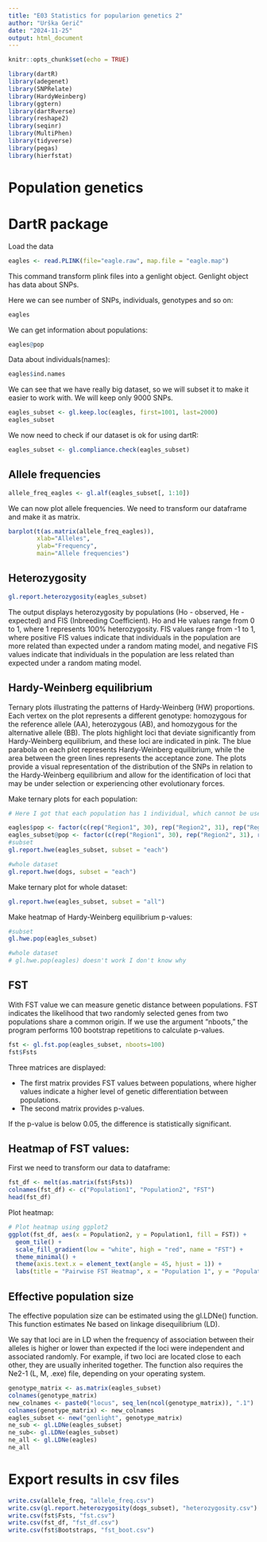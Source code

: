 ```yaml
---
title: "E03 Statistics for popularion genetics 2"
author: "Urška Gerič"
date: "2024-11-25"
output: html_document
---
```


```r
knitr::opts_chunk$set(echo = TRUE)
```


```r
library(dartR)
library(adegenet)
library(SNPRelate)
library(HardyWeinberg)
library(ggtern)
library(dartRverse)
library(reshape2)
library(seqinr)
library(MultiPhen)
library(tidyverse)
library(pegas)
library(hierfstat)
```

# Population genetics

# DartR package

Load the data 

```r
eagles <- read.PLINK(file="eagle.raw", map.file = "eagle.map")
```

This command transform plink files into a genlight object. Genlight object has data about SNPs.

Here we can see number of SNPs, individuals, genotypes and so on:

```r
eagles
```

We can get information about populations:

```r
eagles@pop
```

Data about individuals(names):

```r
eagles$ind.names
```


We can see that we have really big dataset, so we will subset it to make it easier to work with. We will keep only 9000 SNPs.

```r
eagles_subset <- gl.keep.loc(eagles, first=1001, last=2000)
eagles_subset
```

We now need to check if our dataset is ok for using dartR:

```r
eagles_subset <- gl.compliance.check(eagles_subset)
```

## Allele frequencies

```r
allele_freq_eagles <- gl.alf(eagles_subset[, 1:10])
```

We can now plot allele frequencies. We need to transform our dataframe and make it as matrix.

```r
barplot(t(as.matrix(allele_freq_eagles)), 
        xlab="Alleles", 
        ylab="Frequency", 
        main="Allele frequencies")
```

## Heterozygosity

```r
gl.report.heterozygosity(eagles_subset)
```


The output displays heterozygosity by populations (Ho - observed, He - expected) and FIS (Inbreeding Coefficient). Ho and He values range from 0 to 1, where 1 represents 100% heterozygosity. FIS values range from -1 to 1, where positive FIS values indicate that individuals in the population are more related than expected under a random mating model, and negative FIS values indicate that individuals in the population are less related than expected under a random mating model.

## Hardy-Weinberg equilibrium

Ternary plots illustrating the patterns of Hardy-Weinberg (HW) proportions. Each vertex on the plot represents a different genotype: homozygous for the reference allele (AA), heterozygous (AB), and homozygous for the alternative allele (BB). The plots highlight loci that deviate significantly from Hardy-Weinberg equilibrium, and these loci are indicated in pink. The blue parabola on each plot represents Hardy-Weinberg equilibrium, while the area between the green lines represents the acceptance zone. The plots provide a visual representation of the distribution of the SNPs in relation to the Hardy-Weinberg equilibrium and allow for the identification of loci that may be under selection or experiencing other evolutionary forces.

Make ternary plots for each population:

```r
# Here I got that each population has 1 individual, which cannot be used and is not a sufficient data. That's why I'm making three regions to represent three populations and I assigned each population a number of individuals. I checked the total number of individuals and it was 92 so I divided them in 3 such that one has 30 and the other two have 31 individuals.

eagles$pop <- factor(c(rep("Region1", 30), rep("Region2", 31), rep("Region3", 31)))
eagles_subset@pop <- factor(c(rep("Region1", 30), rep("Region2", 31), rep("Region3", 31)))
#subset
gl.report.hwe(eagles_subset, subset = "each")

#whole dataset
gl.report.hwe(dogs, subset = "each")
```

Make ternary plot for whole dataset:

```r
gl.report.hwe(eagles_subset, subset = "all")
```

Make heatmap of Hardy-Weinberg equilibrium p-values:

```r
#subset
gl.hwe.pop(eagles_subset)

#whole dataset
# gl.hwe.pop(eagles) doesn't work I don't know why
```


## FST

With FST value we can measure genetic distance between populations. FST indicates the likelihood that two randomly selected genes from two populations share a common origin.
If we use the argument "nboots," the program performs 100 bootstrap repetitions to calculate p-values.

```r
fst <- gl.fst.pop(eagles_subset, nboots=100)
fst$Fsts
```

Three matrices are displayed:

- The first matrix provides FST values between populations, where higher values indicate a higher level of genetic differentiation between populations.
- The second matrix provides p-values.

If the p-value is below 0.05, the difference is statistically significant.

## Heatmap of FST values:

First we need to transform our data to dataframe:

```r
fst_df <- melt(as.matrix(fst$Fsts))
colnames(fst_df) <- c("Population1", "Population2", "FST")
head(fst_df)
```

Plot heatmap:

```r
# Plot heatmap using ggplot2
ggplot(fst_df, aes(x = Population2, y = Population1, fill = FST)) +
  geom_tile() +
  scale_fill_gradient(low = "white", high = "red", name = "FST") +
  theme_minimal() +
  theme(axis.text.x = element_text(angle = 45, hjust = 1)) +
  labs(title = "Pairwise FST Heatmap", x = "Population 1", y = "Population 2")
```


## Effective population size

The effective population size can be estimated using the gl.LDNe() function. This function estimates Ne based on linkage disequilibrium (LD).

We say that loci are in LD when the frequency of association between their alleles is higher or lower than expected if the loci were independent and associated randomly.
For example, if two loci are located close to each other, they are usually inherited together.
The function also requires the Ne2-1 (L, M, .exe) file, depending on your operating system.

```r
genotype_matrix <- as.matrix(eagles_subset)
colnames(genotype_matrix)
new_colnames <- paste0("locus", seq_len(ncol(genotype_matrix)), ".1")
colnames(genotype_matrix) <- new_colnames
eagles_subset <- new("genlight", genotype_matrix)
ne_sub <- gl.LDNe(eagles_subset)
ne_sub<- gl.LDNe(eagles_subset)
ne_all <- gl.LDNe(eagles)
ne_all
```


# Export results in csv files

```r
write.csv(allele_freq, "allele_freq.csv")
write.csv(gl.report.heterozygosity(dogs_subset), "heterozygosity.csv")
write.csv(fst$Fsts, "fst.csv")
write.csv(fst_df, "fst_df.csv")
write.csv(fst$Bootstraps, "fst_boot.csv")
```